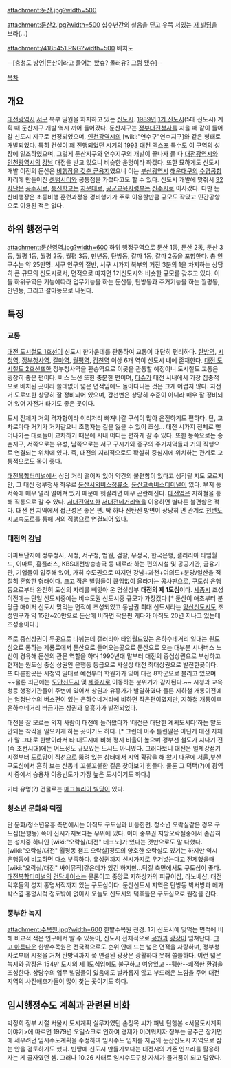 attachment:둔산.jpg?width=500

attachment:둔산2.jpg?width=500
십수년간의 설움을 딛고 우뚝 서있는 [[매그놀리아 빌딩|저 빌딩]]을 보라(...)

attachment:/4185451.PNG?width=500
배치도

--[충청도 방언|둔산이라고 들어는 봤슈? 몰러유? 그럼 됐슈]--

[[목차]]
== 개요 ==
[[대전광역시]] [[서구(대전)|서구]] 북부 일원을 차지하고 있는 [[신도시]]. [[1989년]] [[1기 신도시]](5대 신도시) 계획 때 둔산지구 개발 역시 끼어 들어갔다. 둔산지구는 [[정부대전청사]]를 지을 때 같이 들어갈 신도시 지구로 선정되었으며, [[인천광역시]]의 [wiki:"연수구"연수지구]와 같은 형태로 개발되었다. 특히 건설이 꽤 진행되었던 시기의 [[1993 대전 엑스포]] 특수도 이 구역의 성장에 일조하였으며, 그렇게 둔산지구와 연수지구의 개발이 끝나자 둘 다 [[대전광역시]]와 [[인천광역시]]의 [[강남]] 대접을 받고 있으니 비슷한 운명이라 하겠다. 또한 묘하게도 신도시개발 이전의 둔산은 [http://www.daejonilbo.com/news/newsitem.asp?pk_no=822483 비행장을 갖춘 군용지]였으니 이는 [[부산광역시]] [[해운대구]]의 [[수영공항]] 자리에 만들어진 [[센텀시티]]와 공통점을 가졌다고도 할 수 있다. 신도시 개발에 맞춰서 [[제32향토보병사단|32사단]]은 [[공주시]]로, [[육군정보통신학교|통신학교]]는 [[자운대]]로, [[공군교육사령부]]는 [[진주시]]로 이사갔다. 다만 둔산비행장은 초등비행 훈련과정용 경비행기가 주로 이용할만큼 규모도 작았고 민간공항으로 이용된 적은 없다.

== 하위 행정구역 ==
attachment:둔산영역.jpg?width=600
하위 행정구역으로 둔산 1동, 둔산 2동, 둔산 3동, 월평 1동, 월평 2동, 월평 3동, 만년동, 탄방동, 갈마 1동, 갈마 2동을 포함한다. 총 인구수는 약 25만명. 서구 인구의 절반, 서구 시가지 북부의 거진 3분의 1을 차지하는 상당히 큰 규모의 신도시로서, 면적으로 따지면 1기신도시와 비슷한 규모를 갖추고 있다. 이들 하위구역은 기능에따라 업무기능을 하는 둔산동, 탄방동과 주거기능을 하는 월평동, 만년동, 그리고 갈마동으로 나뉜다.

== 특징 ==
=== 교통 ===
[[대전 도시철도 1호선]]이 신도시 한가운데를 관통하여 교통이 대단히 편리하다. [[탄방역]], [[시청역]], [[정부청사역]], [[갈마역]], [[월평역]], [[갑천역]] 이상 6개 역이 신도시 내에 존재한다. [[대전 도시철도 2호선]]또한 정부청사역을 환승역으로 이곳을 관통할 예정이니 도시철도 교통은 굉장히 좋은 편이다. 버스 노선 또한 충분한 편이며, [[타슈]]가 대전 시내에서 가장 집중적으로 배치된 곳이라 쓸데없이 넓은 면적임에도 돌아다니는 것은 크게 어렵지 않다. 자전거 도로또한 상당히 잘 정비되어 있으며, 갑천변은 상당히 수준이 아니라 매우 잘 정비되어 있어 자전거 타기도 좋은 곳이다. 

도시 전체가 거의 격자형이라 이리저리 빠져나갈 구석이 많아 운전하기도 편하다. 단, 교차로마다 거기가 거기같으니 초행자는 길을 잃을 수 있어 조심... 대전 시가지 전체로 뻗어나가는 대로들이 교차하기 때문에 시내 어디든 편하게 갈 수 있다. 또한 동쪽으로는 송촌지구, 서쪽으로는 유성, 남쪽으로는 서구 구시가와 중구의 주거지역들과 거의 직행으로 연결되는 위치에 있다. 즉, 대전의 지리적으로도 확실히 중심지에 위치하는 관계로 교통적으로도 목이 좋다.

[[대전복합터미널]]에서 상당 거리 떨어져 있어 약간의 불편함이 있다고 생각될 지도 모르지만, 그 대신 정부청사 좌우로 [[둔산시외버스정류소]], [[둔산고속버스터미널]]이 있다. 부지 동서쪽에 매우 멀리 떨어져 있기 때문에 헷갈리면 매우 곤란해진다. [[대전역]]은 지하철을 통해 직통으로 갈 수 있다. [[서대전역]]또한 [[서대전네거리역]]을 이용하면 별다른 불편함은 적다. 대전 전 지역에서 접근성은 좋은 편. 딱 하나 신탄진 방면이 상당히 먼 관계로 [[천변도시고속도로]]를 통해 거의 직행으로 연결되어 있다.
=== 대전의 [[강남]] ===
아파트단지에 정부청사, 시청, 서구청, 법원, 검찰, 우정국, 한국은행, 갤러리아 타임월드, 이마트, 홈플러스, KBS대전방송총국 등 내로라 하는 편의시설 및 공공기관, 금융기관, 기업들이 입주해 있어, 가히 수도권으로 따지면 강남+과천+여의도+분당/일산을 적절히 혼합한 형태이다. 크고 작은 빌딩들이 끊임없이 올라가는 공사판으로, 구도심 은행동으로부터 완전히 도심의 자리를 빼앗아 온 명실상부 '''대전의 제 1도심'''이다. [[세종시]] 조성이전에는 단일 신도시중에는 비수도권 신도시중 규모가 가장컸다 [* 둔산이 애초부터 분당급 매이저 신도시 맞먹는 면적에 조성되었고 동남권 최대 신도시라는 [[양산신도시]]도 조성인구가 약 15만~20만으로 둔산에 비하면 작은편 게다가 아직도 20년 지나고 있는데 조성중이다.]

주로 중심상권이 두곳으로 나뉘는데 갤러리아 타임월드있는 은하수네거리 일대는 원도심으로 통하는 계룡로에서 둔산으로 들어오는곳으로 둔산으로 오는 대부분 시내버스 노선이 경유해 둔산의 관문 역할을 하며 1990년대 말부터 대전의 중심상권으로 부상하고 현재는 원도심 중심 상권인 은행동 동급으로 사실상 대전 최대상권으로 발전한곳이다. 또 다른한곳은 시청역 일대로 예전부터 학원가가 있어 대전 8학군으로 불리고 있으며 ~~물론 최근에는 [[도안신도시]] 및 [[세종시]]로 이동하는 분위기가 감지된다.~~ 시청과 교육청등 행정기관들이 주변에 있어서 상권과 유흥가가 발달하였다 물론 지하철 개통이전에는 엄청난수의 버스편이 있는 은하수네거리에 비하면 작은편이였지만, 지하철 개통이후 은하수네거리 버금가는 상권과 유흥가가 발전되었다.

대전을 잘 모르는 외지 사람이 대전에 놀러왔다가 '대전은 대단한 계획도시다'하는 말도 안되는 착각을 일으키게 하는 곳이기도 하다. [* 그런데 아주 틀린말은 아닌게 대전 자체가 말 그대로 한밭이라서 타 대도시에 비해 평지 비율이 높으며 경부선 철도가 지나기 전(즉 조선시대)에는 어느정도 규모있는 도시도 아니였다. 그러다보니 대전은 일제강점기 시절부터 도로망이 직선으로 뚫려 있는 상태에서 시역 확장을 해 왔기 때문에 서울,부산 구도심에서 흔히 보는 산동네 꼬불꼬불한 길은 찾아보기 힘들다. 물론 그 덕택(?)에 광역시 중에서 승용차 이용빈도가 가장 높은 도시이기도 하다.]

기타 유명(?) 건물로는 [[매그놀리아 빌딩]]이 있다.


=== 청소년 문화와 덕질 ===
단 문화/청소년유흥 측면에서는 아직도 구도심과 비등한편. 청소년 오락실같은 경우 구도심(은행동) 쪽이 신시가지보다는 우위에 있다. 이미 중부권 지방오락실중에서 손꼽히는 성지중 하나인 [wiki:"오락실/대전" 테크노]가 있다는 것만으로도 말 다했다. [wiki:"오락실/대전" 월평동 챔프 오락실]정도의 양호한 오락실도 있기는 하지만 역시 은행동에 비교하면 다소 부족하다. 유성권까지 신시가지로 우겨넣는다고 전제했을때 [wiki:"오락실/대전" 싸이뮤직]같은데가 있긴 하지만...덕질 측면에서도 구도심이 좋다. [[대전복합터미널]]의 [[건담베이스]]는 물론이고 중앙로 지하상가의 피규어샵, 라노베샵, 대전 덕후들의 성지 홍명서적까지 있는 구도심이다. 둔산신도시 지역은 탄방동 박서방과 메가박스옆 홍명서적 정도밖에 없어서 오늘도 신도시의 덕후들은 구도심으로 원정을 간다.
=== 풍부한 녹지 ===
attachment:수목원.jpg?width=600
한밭수목원 전경.
1기 신도시에 맞먹는 면적에 비해 비교적 적은 인구에서 알 수 있듯이, 신도시 전체적으로 [[공원]]과 [[광장]]이 넘쳐난다. [[크고 아름다운]] 한밭수목원은 전국적으로도 순위 안에 드는 넓은 면적을 자랑하며, 정부청사로부터 시청을 거쳐 탄방역까지 쭉 연결된 광장은 광활하다 못해 쓸쓸하다. 이런 넓은 녹지와 광장은 154만 도시의 제 1도심임에도 불구하고 여유있고 --휑한--쾌적한 환경을 조성한다. 상당수의 업무 빌딩들이 있음에도 날카롭지 않고 부드러운 느낌을 주어 대전지역의 사진애호가들이 많이 찾는 곳이기도 하다.

== 임시행정수도 계획과 관련된 비화 ==
박정희 정부 시절 서울시 도시계획 실무자였던 손정목 씨가 펴낸 단행본 <서울도시계획이야기>에 따르면 1979년 오일쇼크로 인하여 경제가 어려워지자 정부는 공주군 장기면에 세우려던 임시수도계획을 수정하여 임시수도 입지를 지금의 둔산신도시 지역으로 삼는 안을 검토하기도 했다. 빈땅에 신도시 만들기보다는 대전시의 기존 인프라를 활용하자는 게 골자였던 셈. 그러나 10.26 사태로 임시수도구상 자체가 물거품이 되고 말았다.
